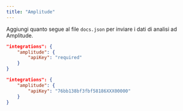 ```yaml
---
title: "Amplitude"
---
```


Aggiungi quanto segue al file `docs.json` per inviare i dati di analisi ad Amplitude.

<CodeGroup>

```json Opzioni di analisi in docs.json
"integrations": {
    "amplitude": {
        "apiKey": "required"
    }
}
```

```json Esempio
"integrations": {
    "amplitude": {
        "apiKey": "76bb138bf3fbf58186XXX00000"
    }
}
```

</CodeGroup>